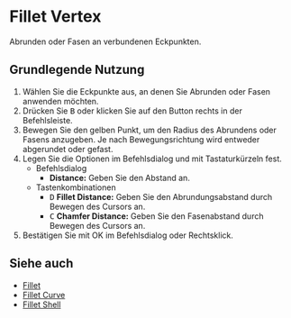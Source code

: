 
# Fillet Vertex

<Reference shortcut="B" command="Fillet Vertex" button="Rechts von der Befehlsleiste"  buttonIcon='button-fillet'/>

Abrunden oder Fasen an verbundenen Eckpunkten.

## Grundlegende Nutzung

1. Wählen Sie die Eckpunkte aus, an denen Sie Abrunden oder Fasen anwenden möchten.
2. Drücken Sie <kbd>B</kbd> oder klicken Sie auf den Button <ButtonIcon type="button-fillet" /> rechts in der Befehlsleiste.
3. Bewegen Sie den gelben Punkt, um den Radius des Abrundens oder Fasens anzugeben. Je nach Bewegungsrichtung wird entweder abgerundet oder gefast.
4. Legen Sie die Optionen im Befehlsdialog und mit Tastaturkürzeln fest.
   - <Kst>Befehlsdialog</Kst>
      - **Distance:** Geben Sie den Abstand an.
   - <Kst>Tastenkombinationen</Kst>
      - <kbd>D</kbd> **Fillet Distance:** Geben Sie den Abrundungsabstand durch Bewegen des Cursors an.
      - <kbd>C</kbd> **Chamfer Distance:** Geben Sie den Fasenabstand durch Bewegen des Cursors an.
5. Bestätigen Sie mit OK im Befehlsdialog oder Rechtsklick.

<VideoPlayer fileName="fillet"/>

## Siehe auch
- [Fillet](fillet)
- [Fillet Curve](fillet-curve)
- [Fillet Shell](/solid/fillet-shell)